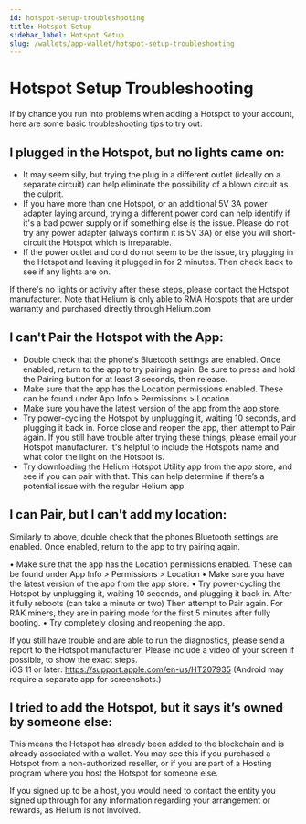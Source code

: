 ```yaml
---
id: hotspot-setup-troubleshooting
title: Hotspot Setup
sidebar_label: Hotspot Setup
slug: /wallets/app-wallet/hotspot-setup-troubleshooting
---
```


# Hotspot Setup Troubleshooting

If by chance you run into problems when adding a Hotspot to your account, here
are some basic troubleshooting tips to try out:

## I plugged in the Hotspot, but no lights came on:

- It may seem silly, but trying the plug in a different outlet (ideally on a
  separate circuit) can help eliminate the possibility of a blown circuit as the
  culprit.
- If you have more than one Hotspot, or an additional 5V 3A power adapter laying
  around, trying a different power cord can help identify if it's a bad power
  supply or if something else is the issue. Please do not try any power adapter
  (always confirm it is 5V 3A) or else you will short-circuit the Hotspot which
  is irreparable.
- If the power outlet and cord do not seem to be the issue, try plugging in the
  Hotspot and leaving it plugged in for 2 minutes. Then check back to see if any
  lights are on.

If there's no lights or activity after these steps, please contact the Hotspot
manufacturer. Note that Helium is only able to RMA Hotspots that are under
warranty and purchased directly through Helium.com

## I can't Pair the Hotspot with the App:

- Double check that the phone's Bluetooth settings are enabled. Once enabled,
  return to the app to try pairing again. Be sure to press and hold the Pairing
  button for at least 3 seconds, then release.
- Make sure that the app has the Location permissions enabled. These can be
  found under App Info > Permissions > Location
- Make sure you have the latest version of the app from the app store.
- Try power-cycling the Hotspot by unplugging it, waiting 10 seconds, and
  plugging it back in. Force close and reopen the app, then attempt to Pair
  again. If you still have trouble after trying these things, please email your
  Hotspot manufacturer. It's helpful to include the Hotspots name and what color
  the light on the Hotspot is.
- Try downloading the Helium Hotspot Utility app from the app store, and see if
  you can pair with that. This can help determine if there’s a potential issue
  with the regular Helium app.

## I can Pair, but I can't add my location:

Similarly to above, double check that the phones Bluetooth settings are enabled.
Once enabled, return to the app to try pairing again.

• Make sure that the app has the Location permissions enabled. These can be
found under App Info > Permissions > Location • Make sure you have the latest
version of the app from the app store. • Try power-cycling the Hotspot by
unplugging it, waiting 10 seconds, and plugging it back in. After it fully
reboots (can take a minute or two) Then attempt to Pair again. For RAK miners,
they are in pairing mode for the first 5 minutes after fully booting. • Try
completely closing and reopening the app.

If you still have trouble and are able to run the diagnostics, please send a
report to the Hotspot manufacturer. Please include a video of your screen if
possible, to show the exact steps.  
iOS 11 or later: https://support.apple.com/en-us/HT207935 (Android may require a
separate app for screenshots.)

## I tried to add the Hotspot, but it says it’s owned by someone else:

This means the Hotspot has already been added to the blockchain and is already
associated with a wallet. You may see this if you purchased a Hotspot from a
non-authorized reseller, or if you are part of a Hosting program where you host
the Hotspot for someone else.

If you signed up to be a host, you would need to contact the entity you signed
up through for any information regarding your arrangement or rewards, as Helium
is not involved.

